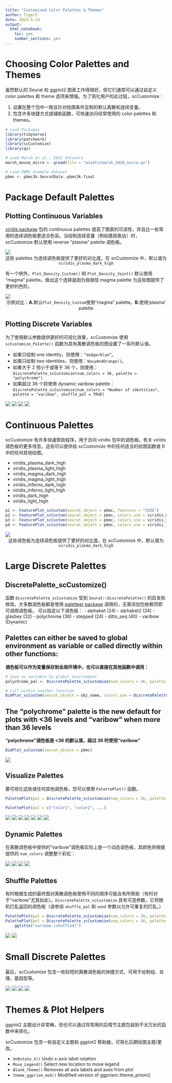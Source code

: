 ```yaml
---
title: "Customized Color Palettes & Themes"
author: TigerZ
date: 2023-5-14
output: 
  html_notebook: 
    toc: yes
    number_sections: yes
---
```


# Choosing Color Palettes and Themes

虽然默认的 Seurat 和 ggplot2 图表工作得很好，但它们通常可以通过自定义 color palettes 和 theme 选项来增强。为了简化用户的此过程，scCustomize：

1. 设置在整个包中一致且针对绘图条件定制的默认离散和连续变量。
2. 包含许多快捷方式或辅助函数，可快速访问经常使用的 color palettes 和 themes。

```r
# Load Packages
library(tidyverse)
library(patchwork)
library(scCustomize)
library(qs)

# Load Marsh et al., 2022 datasets
marsh_mouse_micro <- qread(file = "assets/marsh_2020_micro.qs")

# Load PBMC example dataset
pbmc <- pbmc3k.SeuratData::pbmc3k.final
```



# Package Default Palettes

## Plotting Continuous Variables

[viridis package](https://sjmgarnier.github.io/viridis/) 包的 continuous palettes 提高了图表的可读性，并且比一些常用的连续调色板更适合色盲。当绘制连续变量（例如基因表达）时，scCustomize 默认使用 reverse “plasma” palette 调色板。

![](https://samuel-marsh.github.io/scCustomize/articles/Color_Palettes_files/figure-html/unnamed-chunk-4-1.png)
<center>这些 palettes 为连续调色板提供了更好的对比度。在 scCustomize 中，默认值为 `viridis_plasma_dark_high`</center>

有一个例外，`Plot_Density_Custom()` 和 `Plot_Density_Joint()` 默认使用 “magma” palette。做出这个选择是因为我相信 magma palette 为这些图提供了更好的色阶。

![](https://samuel-marsh.github.io/scCustomize/articles/Color_Palettes_files/figure-html/unnamed-chunk-5-1.png)
<center>示例对比：**A.**默认`Plot_Density_Custom`使用“magma” palette。**B.**使用‘plasma’ palette</center>


## Plotting Discrete Variables

为了使用默认参数提供更好的可视化效果，scCustomize 使用 `scCustomize_Palette()` 函数为具有离散调色板的图设置了一系列默认值。

- 如果只绘制 one identity，则使用：`“dodgerblue”`。
- 如果只绘制 two identities，则使用：`NavyAndOrange()`。
- 如果大于 2 但小于或等于 36 个，则使用：`DiscretePalette_scCustomize(num_colors = 36, palette = "polychrome")`
- 如果超过 36 个将使用 dynamic varibow palette：`DiscretePalette_scCustomize(num_colors = *Number of identities*, palette = "varibow", shuffle_pal = TRUE)`

![](https://samuel-marsh.github.io/scCustomize/articles/Color_Palettes_files/figure-html/unnamed-chunk-6-1.png)
![](https://samuel-marsh.github.io/scCustomize/articles/Color_Palettes_files/figure-html/unnamed-chunk-6-2.png)
![](https://samuel-marsh.github.io/scCustomize/articles/Color_Palettes_files/figure-html/unnamed-chunk-6-3.png)
![](https://samuel-marsh.github.io/scCustomize/articles/Color_Palettes_files/figure-html/unnamed-chunk-6-4.png)






# Continuous Palettes

scCustomize 有许多快速帮助程序，用于访问 viridis 包中的调色板。有关 viridis 调色板的更多信息。这些可以提供给 scCustomize 中的任何适当的绘图函数或 R 中的任何其他绘图。

- viridis_plasma_dark_high
- viridis_plasma_light_high
- viridis_magma_dark_high
- viridis_magma_light_high
- viridis_inferno_dark_high
- viridis_inferno_light_high
- viridis_dark_high
- viridis_light_high

```r
p1 <- FeaturePlot_scCustom(seurat_object = pbmc, features = "CD3E")
p2 <- FeaturePlot_scCustom(seurat_object = pbmc, colors_use = viridis_magma_dark_high, features = "CD3E")
p3 <- FeaturePlot_scCustom(seurat_object = pbmc, colors_use = viridis_inferno_dark_high, features = "CD3E")
p4 <- FeaturePlot_scCustom(seurat_object = pbmc, colors_use = viridis_light_high, features = "CD3E")
```

![](https://samuel-marsh.github.io/scCustomize/articles/Color_Palettes_files/figure-html/unnamed-chunk-8-1.png)
<center>这些调色板为连续调色板提供了更好的对比度。在 scCustomize 中，默认值为 `viridis_plasma_dark_high`</center>




# Large Discrete Palettes

## DiscretePalette_scCustomize()

函数 `DiscretePalette_scCustomize` 受到 `Seurat::DiscretePalette()` 的启发和修改。大多数调色板都是使用 [paletteer package](https://github.com/EmilHvitfeldt/paletteer) 调用的，无需添加包依赖项即可调用调色板。
可以指定以下调色板：
- alphabet (24)
- alphabet2 (24)
- glasbey (32)
- polychrome (36)
- stepped (24)
- ditto_seq (40)
- varibow (Dynamic)

## Palettes can either be saved to global environment as variable or called directly within other functions:
**调色板可以作为变量保存到全局环境中，也可以直接在其他函数中调用：**

```r
# Save as variable to global environment
polychrome_pal <- DiscretePalette_scCustomize(num_colors = 36, palette = "polychrome")

# Call within another function
DimPlot_scCustom(seurat_object = obj_name, colors_use = DiscretePalette_scCustomize(num_colors = 26,palette = "polychrome"))
```

## The “polychrome” palette is the new default for plots with <36 levels and “varibow” when more than 36 levels
**“polychrome”调色板是 <36 的默认值，超过 36 时使用“varibow”**

```r
DimPlot_scCustom(seurat_object = pbmc)
```

![](https://samuel-marsh.github.io/scCustomize/articles/Color_Palettes_files/figure-html/unnamed-chunk-10-1.png)

## Visualize Palettes

要可视化这些或任何其他调色板，您可以使用 `PalettePlot()` 函数。

```r
PalettePlot(pal = DiscretePalette_scCustomize(num_colors = 26, palette = "alphabet"))

PalettePlot(pal = c("color1", "color2", ...)
```

![](https://samuel-marsh.github.io/scCustomize/articles/Color_Palettes_files/figure-html/unnamed-chunk-12-1.png)
![](https://samuel-marsh.github.io/scCustomize/articles/Color_Palettes_files/figure-html/unnamed-chunk-12-2.png)
![](https://samuel-marsh.github.io/scCustomize/articles/Color_Palettes_files/figure-html/unnamed-chunk-12-3.png)
![](https://samuel-marsh.github.io/scCustomize/articles/Color_Palettes_files/figure-html/unnamed-chunk-12-4.png)
![](https://samuel-marsh.github.io/scCustomize/articles/Color_Palettes_files/figure-html/unnamed-chunk-12-5.png)
![](https://samuel-marsh.github.io/scCustomize/articles/Color_Palettes_files/figure-html/unnamed-chunk-12-6.png)
![](https://samuel-marsh.github.io/scCustomize/articles/Color_Palettes_files/figure-html/unnamed-chunk-12-7.png)





## Dynamic Palettes

在离散调色板中提供的“varibow”调色板实际上是一个动态调色板，其颜色将根据提供的 `num_colors` 调整整个彩虹：

![](https://samuel-marsh.github.io/scCustomize/articles/Color_Palettes_files/figure-html/unnamed-chunk-13-1.png)
![](https://samuel-marsh.github.io/scCustomize/articles/Color_Palettes_files/figure-html/unnamed-chunk-13-2.png)
![](https://samuel-marsh.github.io/scCustomize/articles/Color_Palettes_files/figure-html/unnamed-chunk-13-3.png)
![](https://samuel-marsh.github.io/scCustomize/articles/Color_Palettes_files/figure-html/unnamed-chunk-13-4.png)

## Shuffle Palettes

有时根据生成的最终图对离散调色板使用不同的顺序可能会有所帮助（有时对于“varibow”尤其如此）。`DiscretePalette_scCustomize` 具有可选参数，它将随机打乱返回的调色板（请参阅 `shuffle_pal` 和 `seed` 参数以允许可重复的打乱。）

```r
PalettePlot(pal = DiscretePalette_scCustomize(num_colors = 30, palette = "varibow")) + ggtitle("varibow (normal)")
PalettePlot(pal = DiscretePalette_scCustomize(num_colors = 30, palette = "varibow"), shuffle_pal = TRUE) +
    ggtitle("varibow (shuffled)")
```

![](https://samuel-marsh.github.io/scCustomize/articles/Color_Palettes_files/figure-html/unnamed-chunk-15-1.png)
![](https://samuel-marsh.github.io/scCustomize/articles/Color_Palettes_files/figure-html/unnamed-chunk-15-2.png)




# Small Discrete Palettes

最后，scCustomize 包含一些较短的离散调色板的快捷方式，可用于绘制组、处理、基因型等。

![](https://samuel-marsh.github.io/scCustomize/articles/Color_Palettes_files/figure-html/unnamed-chunk-16-1.png)
![](https://samuel-marsh.github.io/scCustomize/articles/Color_Palettes_files/figure-html/unnamed-chunk-16-2.png)
![](https://samuel-marsh.github.io/scCustomize/articles/Color_Palettes_files/figure-html/unnamed-chunk-16-3.png)
![](https://samuel-marsh.github.io/scCustomize/articles/Color_Palettes_files/figure-html/unnamed-chunk-16-4.png)



# Themes & Plot Helpers

ggplot2 主题设计非常棒，但也可以通过将常用的后情节主题包装到不太冗长的函数中来简化。

scCustomize 包含一些自定义主题和 ggplot2 帮助器，可简化后期绘图主题/更改。

- `UnRotate_X()` Undo x-axis label rotation
- `Move_Legend()` Select new location to move legend
- `Blank_Theme()` Removes all axis labels and axes from plot
- `theme_ggprism_mod()` Modified version of ggprism::theme_prism()




















